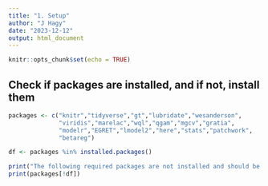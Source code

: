 ```yaml
---
title: "1. Setup"
author: "J Hagy"
date: "2023-12-12"
output: html_document
---
```


```r
knitr::opts_chunk$set(echo = TRUE)
```

## Check if packages are installed, and if not, install them

```r

packages <- c("knitr","tidyverse","gt","lubridate","wesanderson",
              "viridis","marelac","wql","qgam","mgcv","gratia",
              "modelr","EGRET","lmodel2","here","stats","patchwork",
              "betareg")

df <- packages %in% installed.packages()

print("The following required packages are not installed and should be installed using install.packages():\n")
print(packages[!df])

```
